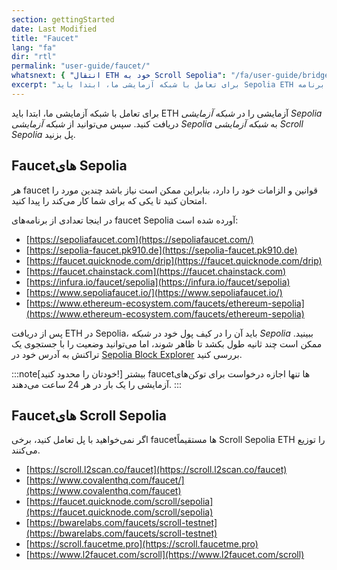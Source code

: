```yaml
---
section: gettingStarted
date: Last Modified
title: "Faucet"
lang: "fa"
dir: "rtl"
permalink: "user-guide/faucet/"
whatsnext: { "انتقال ETH خود به Scroll Sepolia": "/fa/user-guide/bridge" }
excerpt: "برای تعامل با شبکه آزمایشی ما، ابتدا باید Sepolia ETH را دریافت کنید. تعدادی برنامه faucet Sepolia وجود دارد که می‌توانید از آن‌ها شروع کنید."
---
```


برای تعامل با شبکه آزمایشی ما، ابتدا باید ETH آزمایشی را در _شبکه آزمایشی Sepolia_ دریافت کنید. سپس می‌توانید از _شبکه آزمایشی Sepolia_ به _شبکه آزمایشی Scroll Sepolia_ پل بزنید.

## Faucet‌های Sepolia

هر faucet قوانین و الزامات خود را دارد، بنابراین ممکن است نیاز باشد چندین مورد را امتحان کنید تا یکی که برای شما کار می‌کند را پیدا کنید.

در اینجا تعدادی از برنامه‌های faucet Sepolia آورده شده است:

- [https://sepoliafaucet.com](https://sepoliafaucet.com/)
- [https://sepolia-faucet.pk910.de](https://sepolia-faucet.pk910.de)
- [https://faucet.quicknode.com/drip](https://faucet.quicknode.com/drip)
- [https://faucet.chainstack.com](https://faucet.chainstack.com)
- [https://infura.io/faucet/sepolia](https://infura.io/faucet/sepolia)
- [https://www.sepoliafaucet.io/](https://www.sepoliafaucet.io/)
- [https://www.ethereum-ecosystem.com/faucets/ethereum-sepolia](https://www.ethereum-ecosystem.com/faucets/ethereum-sepolia)

پس از دریافت ETH در Sepolia، باید آن را در کیف پول خود در _شبکه Sepolia_ ببینید. ممکن است چند ثانیه طول بکشد تا ظاهر شوند، اما می‌توانید وضعیت را با جستجوی یک تراکنش به آدرس خود در [Sepolia Block Explorer](https://sepolia.etherscan.io/) بررسی کنید.

:::note[خودتان را محدود کنید!]
بیشتر faucet‌ها تنها اجازه درخواست برای توکن‌های آزمایشی را یک بار در هر 24 ساعت می‌دهند.
:::

## Faucet‌های Scroll Sepolia

اگر نمی‌خواهید با پل تعامل کنید، برخی faucet‌ها مستقیماً Scroll Sepolia ETH را توزیع می‌کنند.

- [https://scroll.l2scan.co/faucet](https://scroll.l2scan.co/faucet)
- [https://www.covalenthq.com/faucet/](https://www.covalenthq.com/faucet)
- [https://faucet.quicknode.com/scroll/sepolia](https://faucet.quicknode.com/scroll/sepolia)
- [https://bwarelabs.com/faucets/scroll-testnet](https://bwarelabs.com/faucets/scroll-testnet)
- [https://scroll.faucetme.pro](https://scroll.faucetme.pro)
- [https://www.l2faucet.com/scroll](https://www.l2faucet.com/scroll)